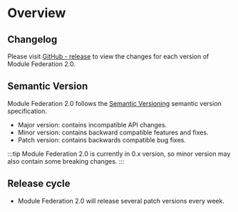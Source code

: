# Overview

## Changelog

Please visit [GitHub - release](https://github.com/module-federation/universe/releases) to view the changes for each version of Module Federation 2.0.

## Semantic Version

Module Federation 2.0 follows the [Semantic Versioning](https://semver.org/lang/zh-CN/) semantic version specification.

- Major version: contains incompatible API changes.
- Minor version: contains backward compatible features and fixes.
- Patch version: contains backwards compatible bug fixes.

:::tip
Module Federation 2.0 is currently in 0.x version, so minor version may also contain some breaking changes.
:::

## Release cycle

- Module Federation 2.0 will release several patch versions every week.
